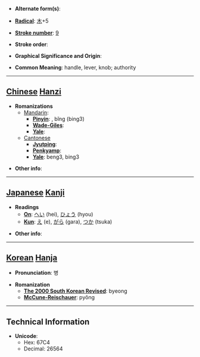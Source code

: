 * '''Alternate form(s)''': 

* '''[[Wiktionary:Chinese radical index| Radical]]''': [[Wiktionary:Chinese radical index 木|木]]+5

* '''[[Wiktionary:Chinese total strokes index|Stroke number]]''': [[Wiktionary:Chinese total strokes index 9|9]]

* '''Stroke order''': 

* '''Graphical Significance and Origin''': 

* '''Common Meaning''': handle, lever, knob; authority

----

== [[Chinese]] [[Hanzi]] ==

* '''Romanizations'''
** [[Mandarin]]:
*** '''[[Pinyin]]''': , bǐng (bing3)
*** '''[[Wade-Giles]]''': 
*** '''[[Yale]]''': 
**[[Cantonese]]
***'''[[Jyutping]]''':
***'''[[Penkyamp]]''': 
***'''[[Yale]]''': beng3, bing3


* '''Other info''': 

----

== [[Japanese]] [[Kanji]] ==

* '''Readings'''
** '''[[On]]''': [[へい]] (hei), [[ひょう]] (hyou)
** '''[[Kun]]''': [[え]] (e), [[がら]] (gara), [[つか]] (tsuka)

* '''Other info''':  

----

== [[Korean]] [[Hanja]] ==

* '''Pronunciation''': 병

* '''Romanization'''
** '''[[The 2000 South Korean Revised Romanization|The 2000 South Korean Revised]]''': byeong
** '''[[McCune-Reischauer]]''': pyŏng

----

== Technical Information ==

* '''Unicode''':
** Hex: 67C4
** Decimal: 26564